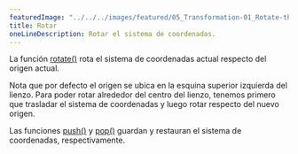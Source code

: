 ```yaml
---
featuredImage: "../../../images/featured/05_Transformation-01_Rotate-thumbnail.png"
title: Rotar
oneLineDescription: Rotar el sistema de coordenadas.
---
```


La función
<a href="/reference/#/p5/rotate/">rotate()</a>
rota el sistema de coordenadas actual respecto del origen actual.

Nota que por defecto el origen se ubica en la esquina superior izquierda del lienzo.
Para poder rotar alrededor del centro del lienzo, tenemos primero que trasladar
el sistema de coordenadas y luego rotar respecto del nuevo origen.

Las funciones
<a href="/reference/#/p5/push/">push()</a>
y
<a href="/reference/#/p5/pop/">pop()</a>
guardan y restauran el sistema de coordenadas, respectivamente.
